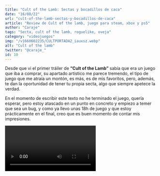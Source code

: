 ```yaml
---
title: "Cult of the Lamb: Sectas y bocadillos de caca"
date: "16/08/22"
url: "cult-of-the-lamb-sectas-y-bocadillos-de-caca"
article: "Review de Cult of the lamb, juego para steam, xbox y ps5"
author: "Caraje"
tags: "Secta, cult of the lamb, roguelike, oveja"
category: "videojuegos"
img: "/v1660602235/CULTPORTADA2_iauxsz.webp"
alt: "Cult of the lamb"
twitter: "@caraje_"
id: 10
---
```


Desde que vi el primer tráiler de **“Cult of the Lamb”** sabía que era un juego que iba a comprar, su apartado artístico me parece tremendo, el tipo de juego que me atraía un montón, es más, es de mis favoritos, pero, además, te dan la oportunidad de tener tu propia secta, algo que siempre apetece la verdad.

En el momento de escribir este texto no he terminado el juego, quería esperar, pero estoy atascado en un punto en concreto y empiezo a temer que sea un bug, y como ya llevo unas 18h de juego y que estoy prácticamente en el final, creo que es buen momento de contar mis impresiones.


<Video episode="yplh1d-whOc" />

Cult of the Lamb es un roguelike donde nuestro protagonista, una adorable ovejita, comienza siendo víctima de un sacrificio por parte de unos obispos, para tratar de evitar una profecía, pero una vez muerta, un dios decide convertirla en el líder de su religión y le encarga destruir a los mismos que la sacrificaron mientras hace crecer un culto entorno a este dios.

El **Juego se separa en dos partes muy diferenciadas**, por un lado, deberemos ir a explorar diferentes zonas para luchar contra enemigos y conseguir algunos recursos, unos los lograras también en tu zona y otros serán exclusivos de estas zonas de combate, y esta parte del juego en cierto modo recuerda a juegos como **“The Binding of Isaac”** aunque con un **nivel de dificultad bastante inferior**, aunque muy disfrutable.

Por otro lado, tenemos la parte del juego del culto, o secta, donde deberemos conseguir nuevos miembros, levantar un campamento, alimentarlos, cuidar que su fe este siempre alta o de lo contrario se te pueden revelar, etc etc, podríamos decir que recuerda en cierto modo a **”Stardew Valley”**.

<Imagen
  img="/v1660590485/cult_1_v0rnas.webp"
  alt="Cult of the Lamb scrrenshot"
/>

No negare que quizás esperaba un poco mas del juego, aunque esto no significa que no este contento, todo lo contrario, lo estoy disfrutando mucho e incluso, puede atraparte horas y horas sin darte cuenta, eso siempre está bien.
Pero vamos por partes, primero vamos con *el combate, que se siente muy bien y los controles reaccionan muy bien**, hay múltiples enemigos bastante diferentes, aunque al principio pueda no parecerlo, y en general no suponen un gran reto para el jugador, especialmente si esta acostumbrado a este tipo de juegos.

Al entrar en cada zona, **nos ofrecerán un arma y una habilidad**, estas podrán ser cambiadas en ocasiones a lo largo del nivel, pero no siempre es posible, por lo que, si tienes un arma que no te gusta, o con la que no te apañas bien, no lo vas a disfrutar igual, pero es parte de este tipo de juegos, sin embargo, en mi partida, había una tendencia bastante notable a salirme armas que no me gustaban nada, para que entendáis lo que digo, os hablo sobre las armas del juego que se irán desbloqueando.

**La espada:** es el arma mas normal, su velocidad y daño están equilibrados.
**La daga:** hace algo menos de daño que la espada, pero es mucho mas rápida y te da mas juego en los combates.
**El hacha:** es más lenta que la espada, pero a cambio hace bastante mas daño, pero contra algunos enemigos, puede perjudicarte.
**El martillo:** es el arma mas lenta del juego, pero también es la que hace mas daño con diferencia, y como con el hacha, puede perjudicar si tu manera de jugar es rápida.
**Las garras:** son unas garras que son rápidas y hacen bastante daño, sin embargo, necesitas hacer combo para hacer daño, este consiste en 3 golpes, y es solo en el tercero, cuando hace daño de verdad, y a veces es complicado poder hacer uso de este combo.

<Imagen
  img="/v1660590485/cult_2_dkfzl8.webp"
  alt="Cult of the Lamb scrrenshot"
/>

Todas las armas tienen **diferentes versiones de diferentes materiales que iras desbloqueando con las acciones de la secta**, y algunos te dan algún plus, aunque en mi caso, creo que tampoco hay una gran diferencia entre ellas.

Ahora, el **combate es bastante ágil, es divertido**, pero hay habitaciones donde hay demasiadas cosas en pantalla y puede perjudicarte por que no sabes donde mirar, más de una habitación me ha costado perder mucha vida solo por esto.

Además, hay enemigos que vuelan y estos **a veces pueden salirse de la pantalla y no siempre sabes cuando y por donde vuelven** porque no puedes verlos, lo cual me parece muy injusto.

Y la dificultad como digo no es complicada, al menos en nivel normal, que es como lo juego yo, a poco que se te den bien estos juegos, no te resultara difícil, resumiendo, aunque tiene sus peros, el combate lo he disfrutado muchísimo y es algo que se agradece en este tipo de juegos.

Ahora, vamos a la secta, es un modo de juego mas pausado, tenemos un terreno con un tótem central **donde nuestros seguidores irán rezando y dando su fe**, cuando se llena la barra, podemos desbloquear diferentes elementos para la base o mejoras para las armas, además también podemos subir el nivel de estos seguidores, lo que hace que recen mas o tengan diferentes características que podrán aportar mucho a nuestro recinto.

Ahora, estos seguidores, pueden morir, ya sea por viejos, por enfermedades o por que les encanta comer Caca, si, en más de una ocasión te van a pedir que les cocines Caca.

Es importante tenerlos en buena forma ya que serán los que van a coger madera, piedra o hacer otras cosas por nosotros, cuantos mas tengamos, mejor, aunque a más gente más bocas que hay que alimentar, así que hay que ir con cuidado.

Los crafteos no son excesivamente caros, aunque algunos llevan su trabajo, algo que se agradece, **hay muchos juegos que usan crafteos pero te piden una cantidad de materiales que te limitan muchísimo a la hora de jugar**, además en este caso hay que tener en cuenta, que las minas, arboles, camas o edificios, se estropean por el uso, y lo hacen con bastante rapidez por cierto.

<Imagen
  img="/v1660590485/cult_3_pdmyga.webp"
  alt="Cult of the Lamb scrrenshot"
/>


Quizás cuando llevas ya bastantes horas puede ser tedioso ir detrás de 20 seguidores para animarlos y subirles de nivel, **creo que este sistema podría hacerse mejor**, se mueven mucho y a veces es complicado saber a cuál has animado y a cuál no, además de no saber exactamente que trabajo están haciendo, para mi gusto es algo que podrían haber mejorado, aunque no lo perjudica tanto como para que te resulte aburrido, todo lo contrario, esta parte también es muy disfrutable.

Y para acabar esta parte, cuando salgamos a combatir, **encontraremos diferentes personajes y estos nos abrirán nuevas zonas que podremos visitar** y podremos acceder a otros minijuegos, como uno de dados, otro de pesca y cosas así, no harás mucho uso de esto, pero la verdad es que esta bastante chulo la verdad y el juego de dados al menos no es complicado de entender.

Cult of the Lamb, no será el juego del año, **creo que esta muy lejos de los mejores del género**, sin embargo es un buen juego de entrada a los roguelikes, y para los que llevan tiempo jugándolos, también es una opción mas que atractiva, no es perfecto y tiene cosas que mejorar, incluso algunos bugs que ya están solucionando sus creadores, **pero es un juego divertido y disfrutable que seguro que va a encantar a más de uno**, además, sus creadores han anunciado la salida de nuevo contenido en el futuro de manera gratuita y la verdad, por los 23€ aproximados que cuesta, creo que es una muy buena compra.

No he hablado de su integración con Twitch, ya que no lo he probado, solo he podido ver algún directo y poco más, además los primeros días este sistema se vio sobrepasado por la cantidad de gente que uso el sistema y apenas fue viable.

Puedes contarnos que te ha parecido el juego en nuestro servidor de [discord]( https://discord.gg/p5ph2eNjUk) y decirnos si te gustaría que probáramos el juego en [Twitch]( https://www.twitch.tv/dadosypixeles) con vosotros.



